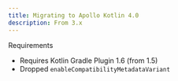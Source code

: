 ```yaml
---
title: Migrating to Apollo Kotlin 4.0
description: From 3.x
---
```


Requirements
* Requires Kotlin Gradle Plugin 1.6 (from 1.5)
* Dropped `enableCompatibilityMetadataVariant`
